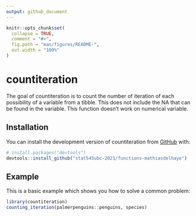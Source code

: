 ```yaml
---
output: github_document
---
```


<!-- README.md is generated from README.Rmd. Please edit that file -->

```r
knitr::opts_chunk$set(
  collapse = TRUE,
  comment = "#>",
  fig.path = "man/figures/README-",
  out.width = "100%"
)
```

# countiteration

<!-- badges: start -->
<!-- badges: end -->

The goal of countiteration is to count the number of iteration of each possibility of a variable from a tibble. This does not include the NA that can be found in the variable. 
This function doesn't work on numerical variable. 

## Installation

You can install the development version of countiteration from [GitHub](https://github.com/) with:

``` r
# install.packages("devtools")
devtools::install_github("stat545ubc-2021/functions-mathiasdelhaye")
```

## Example

This is a basic example which shows you how to solve a common problem:

```r
library(countiteration)
counting_iteration(palmerpenguins::penguins, species)
```
